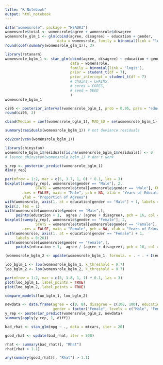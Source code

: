 ```yaml
---
title: "R Notebook"
output: html_notebook
---
```


```r
data("womensrole", package = "HSAUR3")
womensrole$total <- womensrole$agree + womensrole$disagree
womensrole_glm_1 <- glm(cbind(agree, disagree) ~ education + gender,
                        data = womensrole, family = binomial(link = "logit"))
round(coef(summary(womensrole_glm_1)), 3)
```

```r
library(rstanarm)
womensrole_bglm_1 <- stan_glm(cbind(agree, disagree) ~ education + gender,
                              data = womensrole,
                              family = binomial(link = "logit"), 
                              prior = student_t(df = 7), 
                              prior_intercept = student_t(df = 7)
                              # chains = CHAINS, 
                              # cores = CORES, 
                              # seed = SEED
                              )
womensrole_bglm_1
```

```r
ci95 <- posterior_interval(womensrole_bglm_1, prob = 0.95, pars = "education")
round(ci95, 2)
```


```r
cbind(Median = coef(womensrole_bglm_1), MAD_SD = se(womensrole_bglm_1))
```

```r
summary(residuals(womensrole_bglm_1)) # not deviance residuals
```

```r
cov2cor(vcov(womensrole_bglm_1))
```

```r
library(shinystan)
womensrole_bglm_1$residuals[is.na(womensrole_bglm_1$residuals)] <- 0
# launch_shinystan(womensrole_bglm_1) # don't work
```

```r
y_rep <- posterior_predict(womensrole_bglm_1)
dim(y_rep)
```


```r
par(mfrow = 1:2, mar = c(5, 3.7, 1, 0) + 0.1, las = 3)
boxplot(sweep(y_rep[, womensrole$gender == "Male"], 2, 
              STATS = womensrole$total[womensrole$gender == "Male"], FUN = "/"), 
        axes = FALSE, main = "Male", pch = NA, xlab = "Years of Education", 
        ylab = "Proportion of Agrees")
with(womensrole, axis(1, at = education[gender == "Male"] + 1, labels = 0:20))
axis(2, las = 1)
with(womensrole[womensrole$gender == "Male",], 
     points(education + 1,  agree / (agree + disagree), pch = 16, col = "red"))
boxplot(sweep(y_rep[, womensrole$gender == "Female"], 2, 
              STATS = womensrole$total[womensrole$gender == "Female"], FUN = "/"), 
        axes = FALSE, main = "Female", pch = NA, xlab = "Years of Education", ylab = "")
with(womensrole, axis(1, at = education[gender == "Female"] + 1,
     labels = 0:20))
with(womensrole[womensrole$gender == "Female",], 
     points(education + 1,  agree / (agree + disagree), pch = 16, col = "red"))
```


```r
(womensrole_bglm_2 <- update(womensrole_bglm_1, formula. = . ~ . + I(education^2)))
```


```r
loo_bglm_1 <- loo(womensrole_bglm_1, k_threshold = 0.7)
loo_bglm_2 <- loo(womensrole_bglm_2, k_threshold = 0.7)
```


```r
par(mfrow = 1:2, mar = c(5, 3.8, 1, 1) + 0.1, las = 3)
plot(loo_bglm_1, label_points = TRUE)
plot(loo_bglm_2, label_points = TRUE)
```


```r
compare_models(loo_bglm_1, loo_bglm_2)
```

```r
newdata <- data.frame(agree = c(0, 0), disagree = c(100, 100), education = c(12, 16),
                      gender = factor("Female", levels = c("Male", "Female")))
y_rep <- posterior_predict(womensrole_bglm_2, newdata)
summary(apply(y_rep, 1, diff))
```


```r
bad_rhat <- stan_glm(mpg ~ ., data = mtcars, iter = 20)
```


```r
good_rhat <- update(bad_rhat, iter = 500)
```

```r
rhat <- summary(bad_rhat)[, "Rhat"]
rhat[rhat > 1.1]
```

```r
any(summary(good_rhat)[, "Rhat"] > 1.1)
```

